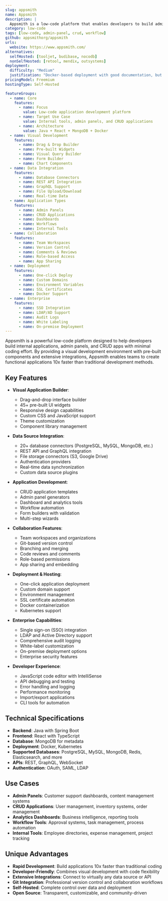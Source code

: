 ```yaml
---
slug: appsmith
name: Appsmith
description: |
  Appsmith is a low-code platform that enables developers to build admin panels, CRUD apps, and workflows quickly. It provides a visual development environment with drag-and-drop components, database integrations, and API connections to build internal tools 10x faster.
category: low-code
tags: [low-code, admin-panel, crud, workflow]
github: appsmithorg/appsmith
urls:
  website: https://www.appsmith.com/
alternatives:
  selfHosted: [tooljet, budibase, nocodb]
  nonSelfHosted: [retool, mendix, outsystems]
deployment:
  difficulty: "Medium"
  justification: "Docker-based deployment with good documentation, but requires understanding of containerization and proper configuration for production use."
pricingModel: Freemium
hostingType: Self-Hosted

featureGroups:
  - name: Core
    features:
      - name: Focus
        value: Low-code application development platform
      - name: Target Use Case
        value: Internal tools, admin panels, and CRUD applications
      - name: Architecture
        value: Java + React + MongoDB + Docker
  - name: Visual Development
    features:
      - name: Drag & Drop Builder
      - name: Pre-built Widgets
      - name: Visual Query Builder
      - name: Form Builder
      - name: Chart Components
  - name: Data Integration
    features:
      - name: Database Connectors
      - name: REST API Integration
      - name: GraphQL Support
      - name: File Upload/Download
      - name: Real-time Data
  - name: Application Types
    features:
      - name: Admin Panels
      - name: CRUD Applications
      - name: Dashboards
      - name: Workflows
      - name: Internal Tools
  - name: Collaboration
    features:
      - name: Team Workspaces
      - name: Version Control
      - name: Comments & Reviews
      - name: Role-based Access
      - name: App Sharing
  - name: Deployment
    features:
      - name: One-click Deploy
      - name: Custom Domains
      - name: Environment Variables
      - name: SSL Certificates
      - name: Docker Support
  - name: Enterprise
    features:
      - name: SSO Integration
      - name: LDAP/AD Support
      - name: Audit Logs
      - name: White Labeling
      - name: On-premise Deployment
---
```


Appsmith is a powerful low-code platform designed to help developers build internal applications, admin panels, and CRUD apps with minimal coding effort. By providing a visual development environment with pre-built components and extensive integrations, Appsmith enables teams to create functional applications 10x faster than traditional development methods.

## Key Features

- **Visual Application Builder**:

  - Drag-and-drop interface builder
  - 45+ pre-built UI widgets
  - Responsive design capabilities
  - Custom CSS and JavaScript support
  - Theme customization
  - Component library management

- **Data Source Integration**:

  - 20+ database connectors (PostgreSQL, MySQL, MongoDB, etc.)
  - REST API and GraphQL integration
  - File storage connectors (S3, Google Drive)
  - Authentication providers
  - Real-time data synchronization
  - Custom data source plugins

- **Application Development**:

  - CRUD application templates
  - Admin panel generators
  - Dashboard and analytics tools
  - Workflow automation
  - Form builders with validation
  - Multi-step wizards

- **Collaboration Features**:

  - Team workspaces and organizations
  - Git-based version control
  - Branching and merging
  - Code reviews and comments
  - Role-based permissions
  - App sharing and embedding

- **Deployment & Hosting**:

  - One-click application deployment
  - Custom domain support
  - Environment management
  - SSL certificate automation
  - Docker containerization
  - Kubernetes support

- **Enterprise Capabilities**:

  - Single sign-on (SSO) integration
  - LDAP and Active Directory support
  - Comprehensive audit logging
  - White-label customization
  - On-premise deployment options
  - Enterprise security features

- **Developer Experience**:
  - JavaScript code editor with IntelliSense
  - API debugging and testing
  - Error handling and logging
  - Performance monitoring
  - Import/export applications
  - CLI tools for automation

## Technical Specifications

- **Backend**: Java with Spring Boot
- **Frontend**: React with TypeScript
- **Database**: MongoDB for metadata
- **Deployment**: Docker, Kubernetes
- **Supported Databases**: PostgreSQL, MySQL, MongoDB, Redis, Elasticsearch, and more
- **APIs**: REST, GraphQL, WebSocket
- **Authentication**: OAuth, SAML, LDAP

## Use Cases

- **Admin Panels**: Customer support dashboards, content management systems
- **CRUD Applications**: User management, inventory systems, order management
- **Analytics Dashboards**: Business intelligence, reporting tools
- **Workflow Tools**: Approval systems, task management, process automation
- **Internal Tools**: Employee directories, expense management, project tracking

## Unique Advantages

- **Rapid Development**: Build applications 10x faster than traditional coding
- **Developer-Friendly**: Combines visual development with code flexibility
- **Extensive Integrations**: Connect to virtually any data source or API
- **Git Integration**: Professional version control and collaboration workflows
- **Self-Hosted**: Complete control over data and deployment
- **Open Source**: Transparent, customizable, and community-driven
